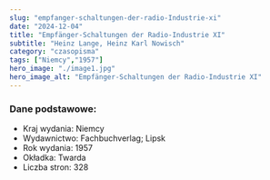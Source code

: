 ```yaml
---
slug: "empfanger-schaltungen-der-radio-Industrie-xi"
date: "2024-12-04"
title: "Empfänger-Schaltungen der Radio-Industrie XI"
subtitle: "Heinz Lange, Heinz Karl Nowisch"
category: "czasopisma"
tags: ["Niemcy","1957"]
hero_image: "./image1.jpg"
hero_image_alt: "Empfänger-Schaltungen der Radio-Industrie XI"
---
```


### Dane podstawowe:

- Kraj wydania: Niemcy
- Wydawnictwo: Fachbuchverlag; Lipsk
- Rok wydania: 1957
- Okładka: Twarda
- Liczba stron: 328
